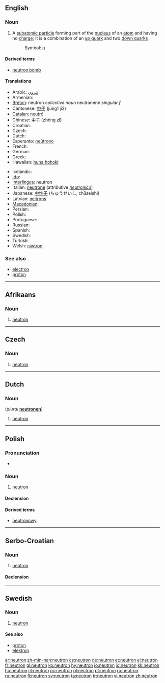 {{also|Neutron|neutrón}}
==English==

===Noun===
{{wikipedia}}
{{en-noun}}

# {{particles}} A [[subatomic particle]] forming part of the [[nucleus]] of an [[atom]] and having no [[charge]]; it is a combination of an [[up quark]] and two [[down quark]]s
#: Symbol: [[n]]

====Derived terms====
* [[neutron bomb]]

====Translations====
{{trans-top|subatomic particle}}
* Arabic: [[نترون]]
* Armenian: {{t-|hy|նեյտրոն|tr=neytron|sc=Armn|xs=Armenian}}
* [[Breton]]: neutron ''collective noun'' neutronenn ''singular f''
* Cantonese: [[中子]] (jung1 ji2)
* [[Catalan]]: [[neutró]]
* Chinese: [[中子]] (zhōng zǐ)
* Croatian: {{t-|hr|neutron|m}}
* Czech: {{t+|cs|neutron|m}}
* Dutch: {{t+|nl|neutron|n}}
* Esperanto: [[neŭtrono]]
* French: {{t+|fr|neutron|m}}
* German: {{t+|de|Neutron|n}}
* Greek: {{t+|el|νετρόνιο|n|tr=netronio|sc=Grek}}
* Hawaiian: [[huna hohoki]]
{{trans-mid}}
* Icelandic: {{t+|is|nifteind|f}}
* [[Ido]]: {{t|io|neutrono|xs=Ido}}
* [[Interlingua]]: neutron
* Italian: [[neutrone]] {{m}} (attributive ''[[neutronico]]'')
* Japanese: [[中性子]] (ちゅうせいし, chūseishi)
* Latvian: [[neitrons]] {{m}}
* [[Macedonian]]: {{t-|mk|неутрон|m|tr=neutrón|sc=Cyrl|xs=Macedonian}}
* Persian: {{t|fa|نوترون|sc=fa-Arab}}
* Polish: {{t+|pl|neutron|m}}
* Portuguese: {{t+|pt|nêutron|m}}
* Russian: {{t+|ru|нейтрон|m|tr=n'ejtrón|sc=Cyrl}}
* Spanish: {{t+|es|neutrón}}
* Swedish: {{t+|sv|neutron|c}}
* Turkish: {{t|tr|nötron}}
* Welsh: [[niwtron]]
{{trans-bottom}}

===See also===
* [[electron]]
* [[proton]]

----

==Afrikaans==
{{wikipedia|lang=af}}

===Noun===
{{infl|af|noun|plural|[[neutrone]]}}

# {{physics|lang=af}} [[#English|neutron]]

----

==Czech==

===Noun===
{{cs-noun|g=m}}

# [[#English|neutron]]

----

==Dutch==

===Noun===
{{infl|nl|noun|g=n}} (''plural'' '''[[neutronen]]''')

# [[#English|neutron]]

----

==Polish==

===Pronunciation===
* {{IPA|/n̪ɛˈut̪rɔn̪/|lang=pl}}

===Noun===
{{infl|pl|noun|g=m}}

# {{physics|lang=pl}} [[#English|neutron]]

====Declension====
{{pl-decl-noun
|neutron|neutrony
|neutronu|neutronów
|neutronowi|neutronom
|neutron|neutrony
|neutronem|neutronami
|neutronie|neutronach
|neutronie|neutrony
}}

====Derived terms====
*[[neutronowy]]

----

==Serbo-Croatian==

===Noun===
{{sh-noun|g=m|head=neùtrōn|r|неутрон|неу̀тро̄н}}

# {{context|physics|lang=sh}} [[#English|neutron]] 

====Declension====
{{sh-decl-noun
|neùtrōn|neutroni
|neutróna|neutrona
|neutronu|neutronima
|neutron|neutrone
|neutrone|neutroni
|neutronu|neutronima
|neutronom|neutronima
}}

----
==Swedish==
{{wikipedia|lang=sv}}

{{rfp|lang=sv}}

===Noun===
{{infl|sv|noun|g=c}}
{{sv-noun-reg-er}}

# {{context|physics|lang=sv}} [[#English|neutron]] 

====See also====
* [[proton]]
* [[elektron]]

[[ar:neutron]]
[[zh-min-nan:neutron]]
[[cs:neutron]]
[[de:neutron]]
[[et:neutron]]
[[el:neutron]]
[[fr:neutron]]
[[gl:neutron]]
[[ko:neutron]]
[[hy:neutron]]
[[io:neutron]]
[[id:neutron]]
[[kk:neutron]]
[[hu:neutron]]
[[nl:neutron]]
[[oc:neutron]]
[[pl:neutron]]
[[pt:neutron]]
[[ro:neutron]]
[[ru:neutron]]
[[fi:neutron]]
[[sv:neutron]]
[[ta:neutron]]
[[tr:neutron]]
[[vi:neutron]]
[[zh:neutron]]